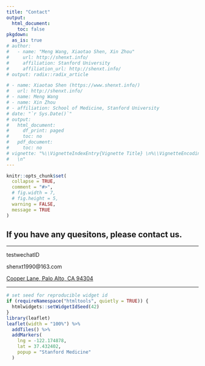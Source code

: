 ```yaml
---
title: "Contact"
output: 
  html_document:
    toc: false
pkgdown:
  as_is: true
# author:
#   - name: "Meng Wang, Xiaotao Shen, Xin Zhou"
#     url: http://shenxt.info/
#     affiliation: Stanford University
#     affiliation_url: http://shenxt.info/
# output: radix::radix_article

# - name: Xiaotao Shen (https://www.shenxt.info/)
#   url: http://shenxt.info/
# - name: Meng Wang
# - name: Xin Zhou
# - affiliation: School of Medicine, Stanford University
# date: "`r Sys.Date()`"
# output:
#   html_document:
#     df_print: paged
#     toc: no
#   pdf_document:
#     toc: no
# vignette: "%\\VignetteIndexEntry{Vignette Title} \n%\\VignetteEncoding{UTF-8}\n%\\VignetteEngine{knitr::rmarkdown}
#   \n"
---
```


```r
knitr::opts_chunk$set(
  collapse = TRUE,
  comment = "#>",
  # fig.width = 7, 
  # fig.height = 5,
  warning = FALSE,
  message = TRUE
)
```

<!-- <img src="../man/figures/adaflow_logo.png" align="middle" alt="" width="120" /> -->

## If you have any quesitons, please contact us.

---

<i class="fa fa-weixin"></i> testwechatID

<i class="fa fa-envelope"></i> shenxt1990@163.com

<i class="fa fa-map-marker-alt"></i> [Cooper Lane, Palo Alto, CA 94304](https://www.google.com/maps/place/Alway+Building/@37.4322345,-122.1770883,17z/data=!3m1!4b1!4m5!3m4!1s0x808fa4d335c3be37:0x9057931f3b312c29!8m2!3d37.4322345!4d-122.1748996)

---

```r
# set seed for reproducible widget id
if (requireNamespace("htmltools", quietly = TRUE)) {
  htmlwidgets::setWidgetIdSeed(42)
}
library(leaflet)
leaflet(width = "100%") %>%
  addTiles() %>%
  addMarkers(
    lng = -122.174878,
    lat = 37.432402,
    popup = "Stanford Medicine"
  )
```



